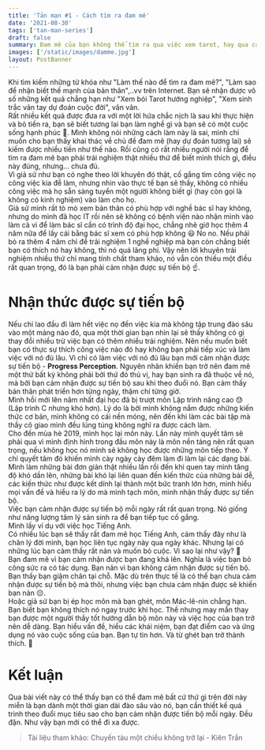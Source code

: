 ```yaml
---
title: 'Tản mạn #1 - Cách tìm ra đam mê'
date: '2021-08-30'
tags: ['tan-man-series']
draft: false
summary: Đam mê của bạn không thể tìm ra qua việc xem tarot, hay qua các bài kiểm tra tính cách, sinh trắc vân tay, mà nó đơn giản là một hiện tượng tâm lý
images: ['/static/images/damme.jpg']
layout: PostBanner
---
```


Khi tìm kiếm những từ khóa như "Làm thế nào để tìm ra đam mê?", "Làm sao để nhận biết thế mạnh của bản thân",..vv trên Internet. Bạn sẽ nhận được vô số những kết quả chẳng hạn như "Xem bói Tarot hướng nghiệp", "Xem sinh trắc vân tay dự đoán cuộc đời", vân vân. \
Rất nhiều kết quả được đưa ra với một lời hứa chắc nịch là sau khi thực hiện và bỏ tiền ra, bạn sẽ biết tương lai bạn làm nghề gì và bạn sẽ có một cuộc sống hạnh phúc 💩. Mình không nói những cách làm này là sai, mình chỉ muốn cho bạn thấy khai thác về chủ đề đam mê (hay dự đoán tương lai) sẽ kiếm được nhiều tiền như thế nào. Rồi cũng có rất nhiều người nói rằng để tìm ra đam mê bạn phải trải nghiệm thật nhiều thứ để biết mình thích gì, điều này đúng, nhưng... chưa đủ. \
Vì giả sử như bạn có nghe theo lời khuyên đó thật, cố gắng tìm công việc nọ công việc kia để làm, nhưng nhìn vào thực tế bạn sẽ thấy, không có nhiều công việc mà họ sẵn sàng tuyển một người không biết gì (hay còn gọi là không có kinh nghiệm) vào làm cho họ. \
Giả sử mình rất tò mò xem bản thân có phù hợp với nghề bác sĩ hay không, nhưng do mình đã học IT rồi nên sẽ không có bệnh viện nào nhận mình vào làm cả vì để làm bác sĩ cần có trình độ đại học, chẳng nhẽ giờ học thêm 4 năm nữa để lấy cái bằng bác sĩ xem có phù hợp không 😃 No no. Nếu phải bỏ ra thêm 4 năm chỉ để trải nghiệm 1 nghề nghiệp mà bạn còn chẳng biết bạn có thích nó hay không, thì nó quá lãng phí. Vậy nên lời khuyên trải nghiệm nhiều thứ chỉ mang tính chất tham khảo, nó vẫn còn thiếu một điều rất quan trọng, đó là bạn phải cảm nhận được sự tiến bộ ☝️.

# Nhận thức được sự tiến bộ

Nếu chỉ lao đầu đi làm hết việc nọ đến việc kia mà không tập trung đào sâu vào một mảng nào đó, qua một thời gian bạn nhìn lại sẽ thấy không có gì thay đổi nhiều trừ việc bạn có thêm nhiều trải nghiệm. Nên nếu muốn biết bạn có thực sự thích công việc nào đó hay không bạn phải tiếp xúc và làm việc với nó đủ lâu. Vì chỉ có làm việc với nó đủ lâu bạn mới cảm nhận được sự tiến bộ - **Progress Perception**.
Nguyên nhân khiến bạn trở nên đam mê một thứ bất kỳ không phải bởi thứ đó thú vị, hay bạn sinh ra đã thuộc về nó, mà bởi bạn cảm nhận được sự tiến bộ sau khi theo đuổi nó. Bạn cảm thấy bản thân phát triển hơn từng ngày, thậm chí từng giờ. \
Mình hồi mới lên năm nhất đại học đã bị trượt môn Lập trình nâng cao 😓 (Lập trình C nhưng khó hơn). Lý do là bởi mình không nắm được những kiến thức cơ bản, mình không có cái nền móng, nên đến khi làm các bài tập mà thầy cô giao mình đều lúng túng không nghĩ ra được cách làm. \
Cho đến mùa hè 2019, mình học lại môn này. Lần này mình quyết tâm sẽ phải qua vì mình định hình trong đầu môn này là môn nền tảng nên rất quan trọng, nếu không học nó mình sẽ không học được những môn tiếp theo. Ý chí quyết tâm đó khiến mình cày ngày cày đêm làm đi làm lại các dạng bài. Mình làm những bài đơn giản thật nhiều lần rồi đến khi quen tay mình tăng độ khó dần lên, những bài khó lại liên quan đến kiến thức của những bài dễ, các kiến thức như được kết dính lại thành một bức tranh lớn hơn, mình hiểu mọi vấn đề và hiểu ra lý do mà mình tạch môn, mình nhận thấy được sự tiến bộ. \
Việc bạn cảm nhận được sự tiến bộ mỗi ngày rất rất quan trọng. Nó giống như năng lượng tâm lý sản sinh ra để bạn tiếp tục cố gắng. \
Mình lấy ví dụ với việc học Tiếng Anh. \
Có nhiều lúc bạn sẽ thấy rất đam mê học Tiếng Anh, cảm thấy đây như là chân lý đời mình, bạn học liên tục ngày này qua ngày khác. Nhưng lại có những lúc bạn cảm thấy rất nản và muốn bỏ cuộc. Vì sao lại như vậy? 🧐 \
Bạn đam mê vì bạn cảm nhận được bạn đang khá lên. Nghĩa là việc bạn bỏ công sức ra có tác dụng. Bạn nản vì bạn không cảm nhận được sự tiến bộ. Bạn thấy bạn giậm chân tại chỗ. Mặc dù trên thực tế là có thể bạn chưa cảm nhận được sự tiến bộ mà thôi, nhưng việc bạn chưa cảm nhận được sẽ khiến bạn nản 😔. \
Hoặc giả sử bạn bị ép học môn mà bạn ghét, môn Mác-lê-nin chẳng hạn. Bạn biết bạn không thích nó ngay trước khi học. Thế nhưng may mắn thay bạn được một người thầy tốt hướng dẫn bộ môn này và việc học của bạn trở nên dễ dàng. Bạn hiểu vấn đề, hiểu các khái niệm, bạn đạt điểm cao và ứng dụng nó vào cuộc sống của bạn. Bạn tự tin hơn. Và từ ghét bạn trở thành thích. 💪

# Kết luận

Qua bài viết này có thể thấy bạn có thể đam mê bất cứ thứ gì trên đời này miễn là bạn dành một thời gian dài đào sâu vào nó, bạn cần thiết kế quá trình theo đuổi mục tiêu sao cho bạn cảm nhận được tiến bộ mỗi ngày. Đều đặn. Như vậy bạn mới có thể đi xa được.

> Tài liệu tham khảo: Chuyến tàu một chiều không trở lại - Kiên Trần

